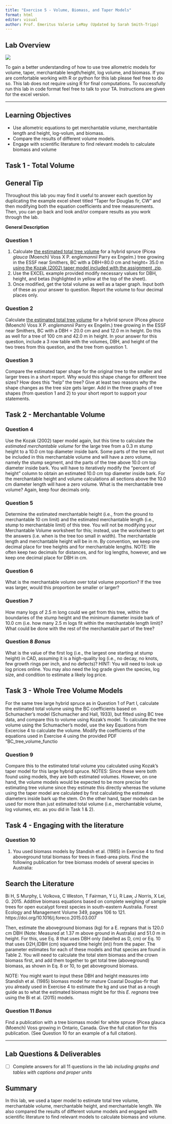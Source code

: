```yaml
---
title: "Exercise 5 - Volume, Biomass, and Taper Models"
format: html
editor: visual
author: Prof. Emeritus Valerie LeMay (Updated by Sarah Smith-Tripp)
---
```


## Lab Overview {.unnumbered}

![](docs/images/clipboard-543746522.png){fig-align="center"}

To gain a better understanding of how to use tree allometric models for volume, taper, merchantable length/height, log volume, and biomass. If you are comfortable working with R or python for this lab please feel free to do so. This lab does not require using R for final computations. To successfully run this lab in code format feel free to talk to your TA. Instructions are given for the excel version.

------------------------------------------------------------------------

## Learning Objectives {.unnumbered}

-   Use allometric equations to get merchantable volume, merchantable length and height, log-volum, and biomass.
-   Compare the results of different volume models.
-   Engage with scientific literature to find relevant models to calculate biomass and volume

## Task 1 - Total Volume {.unnumbered}

::: {.callout-tip icon="false"}
## General Tip

Throughout this lab you may find it useful to answer each question by duplicating the example excel sheet titled "Taper for Douglas fir, CW" and then modifying both the equation coefficients and tree measurements. Then, you can go back and look and/or compare results as you work through the lab.
:::

**General Description**

### Question 1 {.unnumbered}

1.  Calculate [the estimated total tree volume]{.underline} for a hybrid spruce (Picea *glauca* (Moench) Voss X P. e*nglemannii* Parry ex Engelm.) tree growing in the ESSF near Smithers, BC with a DBH=80.0 cm and height= 35.0 m [using the Kozak (2002) taper model included with the assignment .zip]{.underline}.
2.  Use the EXCEL example provided modify necessary values for DBH, height, and betas (highlighted in yellow at the top of the sheet).
3.  Once modified, get the total volume as well as a taper graph. Input both of these as your answer to question. Report the volume to four decimal places only.

### Question 2 {.unnumbered}

Calculate [the estimated total tree volume]{.underline} for a hybrid spruce (Picea *glauca* (Moench) Voss X P. *englemannii* Parry ex Engelm.) tree growing in the ESSF near Smithers, BC with a DBH = 20.0 cm and and 12.0 m in height. Do this as well for a tree of 100 cm and 42.0 m in height. In your answer for this question, include a 3 row table with the volumes, DBH, and height of the two trees from this question, and the tree from question 1.

### Question 3 {.unnumbered}

Compare the estimated taper shape for the original tree to the smaller and larger trees in a short report. Why would this shape change for different tree sizes? How does this “help” the tree? Give at least two reasons why the shape changes as the tree size gets larger. Add in the three graphs of tree shapes (from question 1 and 2) to your short report to support your statements.

## Task 2 - Merchantable Volume {.unnumbered}

### Question 4 {.unnumbered}

Use the Kozak (2002) taper model again, but this time to calculate the *estimated merchantable volume* for the large tree from a 0.3 m stump height to a 10.0 cm top diameter inside bark. Some parts of the tree will not be included in this merchantable volume and will have a zero volume, namely the stump segment, and the parts of the tree above 10.0 cm top diameter inside bark. You will have to iteratively modify the "percent of height" column to obtain an estimated 10.0 cm top diameter inside bark. For the merchantable height and volume calculations all sections above the 10.0 cm diameter length will have a zero volume. What is the merchantable tree volume? Again, keep four decimals only.

### Question 5 {.unnumbered}

Determine the estimated merchantable height (i.e., from the ground to merchantable 10 cm limit) and the estimated merchantable length (i.e., stump to merchantable limit) of this tree. You will not be modifying your Merchantable Volume worksheet for this; instead, use the worksheet to get the answers (i.e. when is the tree too small in width). The merchantable length and merchantable height will be in m. By convention, we keep one decimal place for tree heights and for merchantable lengths. NOTE: We often keep two decimals for distances, and for log lengths, however, and we keep one decimal place for DBH in cm.

### Question 6 {.unnumbered}

What is the merchantable volume over total volume proportion? If the tree was larger, would this proportion be smaller or larger?

### Question 7 {.unnumbered}

How many logs of 2.5 m long could we get from this tree, within the boundaries of the stump height and the minimum diameter inside bark of 10.0 cm (i.e. how many 2.5 m logs fit within the merchantable length limit)? What could be done with the rest of the merchantable part of the tree?

### **Question 8** *Bonus* {.unnumbered}

What is the value of the first log (i.e., the largest one starting at stump height) in CAD, assuming it is a high-quality log (i.e., no decay, no knots, few growth rings per inch, and no defects)? HINT: You will need to look up log prices online. You may also need the log grade given the species, log size, and condition to estimate a likely log price.

## Task 3 - Whole Tree Volume Models {.unnumbered}

For the same tree large hybrid spruce as in Question 1 of Part I, calculate the estimated total volume using the BC coefficients based on Schumacher’s model (Schumacher and Hall, 1933), but fitted using BC tree data, and compare this to volume using Kozak’s model. To calculate the tree volume using the Schumacher's model, use the key Equations from Excercise 4 to calculate the volume. Modify the coefficients of the equations used in Exercise 4 using the provided PDF "BC_tree_volume_functio

### Question 9 {.unnumbered}

Compare this to the estimated total volume you calculated using Kozak’s taper model for this large hybrid spruce. NOTES: Since these were both found using models, they are both estimated volumes. However, on one hand, the volume models would be expected to be more precise for estimating tree volume since they estimate this directly whereas the volume using the taper model are calculated by first calculating the estimated diameters inside bark up the stem. On the other hand, taper models can be used for more than just estimated total volume (i.e., merchantable volume, log volumes, etc. as you did in Task 1 & 2).

## Task 4 - Engaging with the literature {.unnumbered}

### Question 10 {.unnumbered}

1.  You used biomass models by Standish et al. (1985) in Exercise 4 to find aboveground total biomass for trees in fixed-area plots. Find the following publication for tree biomass models of several species in Australia:

::: {.callout-tip icon="false"}
## Search the Literature

Bi H, S Murphy, L Volkova, C Weston, T Fairman, Y Li, R Law, J Norris, X Lei, G. 2015. Additive biomass equations based on complete weighing of sample trees for open eucalypt forest species in south-eastern Australia. Forest Ecology and Management Volume 349, pages 106 to 121. https://doi.org/10.1016/j.foreco.2015.03.007
:::

Then, estimate the aboveground biomass (kg) for a E. regnans that is 120.0 cm DBH (Note: Measured at 1.37 m above ground in Australia) and 51.0 m in height. For this, use Eq. 8 that uses DBH only (labelled as D, cm) or Eq. 10 that uses D2H,(DBH (cm) squared time height (m)) from the paper. The parameter estimates for each of these models and that species are found in Table 2. You will need to calculate the total stem biomass and the crown biomass first, and add them together to get total tree (aboveground) biomass, as shown in Eq. 8 or 10, to get aboveground biomass.

::: callout-note
NOTE: You might want to input these DBH and height measures into Standish et al. (1985) biomass model for mature Coastal Douglas-fir that you already used in Exercise 4 to estimate the kg and use that as a rough guide as to what the estimated biomass might be for this *E. regnans* tree using the Bi et al. (2015) models.
:::

### **Question 11** *Bonus* {.unnumbered}

Find a publication with a tree biomass model for white spruce (Picea glauca (Moench) Voss growing in Ontario, Canada. Give the full citation for this publication. (See Question 10 for an example of a full citation).

------------------------------------------------------------------------

## Lab Questions & Deliverables {.unnumbered}

-   [ ] Complete answers for all 11 questions in the lab *including graphs and tables with captions and proper units*

## Summary {.unnumbered}

In this lab, we used a taper model to estimate total tree volume, merchantable volume, merchantable height, and merchantable length. We also compared the results of different volume models and engaged with scientific literature to find relevant models to calculate biomass and volume.
